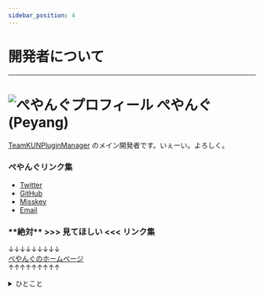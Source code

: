 ```yaml
---
sidebar_position: 4
---
```


# 開発者について

---

<h1><img src={require("/static/img/peyang.png").default} width={"50px"}  alt="ぺやんぐプロフィール"/> ぺやんぐ (Peyang)</h1>

[TeamKUNPluginManager](https://github.com/TeamKUN/TeamKUNPluginManager) のメイン開発者です。いぇーい。よろしく。

### ぺやんぐリンク集

- [Twitter](https://twitter.com/peyang9799)
- [GitHub](https://github.com/PeyaPeyaPeyang)
- [Misskey](https://misskey.io/@pyg)
- [Email](mailto:peyang@peya.tokyo)

### \*\***絶対**\*\* >>> 見てほしい <<< リンク集

↓↓↓↓↓↓↓↓↓  
[ぺやんぐのホームページ](https://www.peya.tokyo)  
↑↑↑↑↑↑↑↑↑

<details>
  <summary>ひとこと</summary>

  &emsp;こちらにはぺやんぐでございます。ぺやんぐは 800 時間ほど KPM に時間を溶していらっしゃいますが、
  そもそもなぜ KPM を作成するかに至ったか、もうほとんどぺやんぐは覚えておりませんでした。
  ぺやんぐは 800 時間も溶かしていらっしゃる身でございます。流石に経緯を知らないとまずいと思ったのでしょう。ぺやんぐはしばらく御考えになりました。 
  やがてぺやんぐはその作成するに至った経緯を思い出すためでしょうか、 KPM のめちゃ昔の仕様書をお読みになりました。
  それ曰く、 PluginInstaller に TeamKun リポジトリからのインストール機能が備わったものだそうです。なるほどと、ぺやんぐは納得したご様子でした。    
  &emsp;こちらは 800 時間ほど KPM に時間を溶かし、メンタルが浮いたり沈んだりしていたぺやんぐでございます。何しろ 800 時間も溶かしてしまったものですから、
  他のことにやりがいを感じないのでございます。何をしようにもすぐ KPM の仕様、ドキュメント、コードの内容が頭に浮かんでしまうのでございます。
  それはそれは他のことに集中できないものですから、その心細さと云ったらございません。プログラマなら感じたことがあるでしょう、寝る前に布団に入ったとき
  あのコードのあの行のバグの直し方、テストケースの最適な組み方、ドキュメントが示すほんとうの意味、すべてが頭の中で反復してしまうのでございます。
  そんなことを、ぺやんぐは 800 時間も KPM に時間を溶かしていらっしゃる身でございます。ぺやんぐの頭の中はすべて KPM のことでございましょう。
  常に頭の中はこれらでいっぱいでございます。  
  &emsp;こうなってしまいましたから、ぺやんぐは KPM の開発を続けることにしたのでしょう。アニメを横目に、ぺやんぐは常に KPM のエディタを開いていらっしゃいます。  
  &emsp;ところがある時の事でございます。ぺやんぐは KPM の開発の報酬について考えていらっしゃるとき、ふとあることを思い出したのでございます。
  ぺやんぐはふと境地に達しました。
  > あれ、私の報酬少なくね？
  
  &emsp;その時の事でございます。ぺやんぐは気づいてしまわれました。ぺやんぐは KPM の保守開発に対する報酬が月に█████円であることは知っておりますが、 今までこのことについて
  一度も考えたことがなかったのでございます。 ぺやんぐは報酬が少ないことは知っておりますが、今までこのことについて一度も考えたことがなかったのでございます。
  ぺやんぐは全てに気づいてしまわれました。ところがぺやんぐは趣味では KPM 以外にやりがいを感じないのでございます。ぺやんぐは深く考えられました。
  ぺやんぐの 800 時間は何だったのかと考えられました。  
  &emsp;そこでぺやんぐは思いを行動にしたのでしょう。ぺやんぐは KPM の開発をまた始めたのでございます。 狂ったように、コードやテスト、
  ドキュメント、スキームをずっと書いておられます。ぺやんぐには KPM の事以外見えていないのでしょう。見ていたはずのアニメが 6 話のエンディングを迎えられました。
  ぺやんぐはコードを書きながら感じられました。なぜぺやんぐはコードを書いているのかと。

---
  
  &emsp;ぺやんぐには物語の内容がわからぬ。ぺやんぐはアニメは人一倍好きであったことも忘れ、コードを書き続けていた。  
  &emsp;ある時、ぺやんぐは報酬が少ないことをまたも考えている時、アニメを11話まで見ていた。ぺやんぐはアニメを見ていたと思っていたが、実際にはほぼみていなかった。
  辻褄が合わない。 アニメの内容がぺやんぐ脳内の内容と合わないのだ。これではならぬ、とぺやんぐは話数を戻そうとしたが、戻すことができない。
  ぺやんぐはどこまでまともに見ているのかすらも忘れ、 KPM を書いていたのである。ぺやんぐは境地に達した。  
  &emsp;ぺやんぐは時間も忘れ、アニメに没頭してしまった。ああ、あ、くっそ安い報酬で KPM を保守し、アニメをみながらコードを書いていたぺやんぐよ。
  真のプログラマ、ぺやんぐよ。 今ここでコードを書かずにアニメに没頭するとは情無い。愛する KPM は、おまえがコードを書かなかったばかりに、
  KPM の改修が半年遅れてしまった。おまえは、 KPM 以外にやりがいを感じないのではなかったのか、と自分を叱ってみるのだが全身萎えてしまい、もはや牛歩の歩みにもかなわぬ。
  コードを書かなければ、精神も共にやられる。もうどうでもいいだろう。もうアニメを見るのだ。真のプログラマに不似合いな不貞腐れた根性が、
  ぺやんぐの心に巣食った。私は、ここまでコードを書いてきたのだ。くっっそ安い報酬でここまで頑張ったのだ。もういいだろう。そろそろやめにしよう。
  ああ、できるなら早く KPM をマスタアップして、 v3 をリリースしたい。だが私は、この大事なときに精神も根性も身体も付きたのだ。私は、きっと笑われる。
  私の KPM も笑われる。私は KPM を欺いた。途中でやめるのは初めからなにもしないのと一緒だと。  
  &emsp;ふと目に KPM のくっそみたいなインストーラのコードが写った。そっと頭をもたげ、息を呑んでコードを読んだ。どうやらこのコードは 1 メソッド
  1200 行を超える超絶技巧クソ―コードらしい。ふうと、長い溜息が出て、そっとブランチを切った。そうだぺやんぐ。いますぐそれを改修するのだ。
  今すぐそのコードを 24 のモジュールと 2 万行のコード、 8 層の階層に分割するのだ。私はできる。私はできる。
  先刻の、あの悪魔の囁きはきっと私に残っている少しの正気だ。悪い夢だ。そんなもの忘れてしまえ。さっさと KPM の開発に戻るのだ。いまはその時だ。
  コードをかけ！  ぺやんぐ。 高い報酬を払え！ ███。  
  
---

  &emsp;KPM の長いコオドを改修すると山脈であった。コオドが真っ赤になった。ぺやんぐの手が止まった。  
  &emsp;イデア の リペア アイデエイイ を実行し、ぺやんぐの イデア を落とした。張り詰めた空気が流れ込んだ。ぺやんぐは 画面いっぱいに乗り出して、叫ぶように  
  「なんで！？このイデア壊れてるよ！！！」  
  &emsp;イデアが再起動したときに踏み込んできたダイアログは、プラグインのアップデエトを告げるものだった。ぺやんぐはそれを無視し、 KPM を開いた。  
  &emsp;あたりはデレクトリの山脈であった。少ない階層もあれば大きい階層もある。特に改修したインストオラは 8 のモジュウルからなる 8 層の階層だった。  
  &emsp;ぺやんぐは、その階層を 1 つずつ砕き、コードを読んでいった。もう二日も前にコオドであるため、ぺやんぐはコオドを読むのに時間を要した。
  ずんと佇むそのコオドに圧倒された。結局この目だけが、読む必要のあるコオドを捉えているのだ。はっきり読もうとすれば読むほど、飛び飛びの関数に圧倒されてしまう。  
  &emsp;ふと顔を上げると、いつの間にか日が暮れていた。空腹を感じて台所へ立つ。冷蔵庫から肉を取り出し、フライパンで炒める。皿の上に山盛りにして食べ始めた。
  モニタのデスコオドを見ると、ぼんやりとした光が見えた。バックライトでもない、電気の光でもないそれは、ぺやんぐの心の光であった。
  なんと、正式に報酬が降りたのである。  
  &emsp;██月の中頃であった。  
  &emsp;報酬が送られた画面を見て、ぺやんぐは、額面を見てふと笑みを浮かべた。なんと今回の報酬は█████円であった。まさかと思い、もう一度確認した。
  ところが今回の報酬は█████円であったはずだが、実際には█████円と書いてあった。指で数えてみても、やはり█████円なのであった。
  急いで言ったところ、やはり間違いであった。桁が違う間違いはぺやんぐも肝が冷えるほどに恐ろしかった。  
  &emsp;あんなことがあったのに、アニメを見るのも止めないまま、開発も続けていたままであったので、やはりぺやんぐはおかしいのであろうが、もう辞められないのであった。
  
---

  &emsp;ある日の暮方のことである。ぺやんぐは一人 KPM を書いていた。  
  &emsp;クソデカ KPM をメンテできる者は、このぺやんぐの他に誰もいない。何故かというと、この改修後、 KPM は 24 のモジュールに分かれた。
  そして、 KPM にはいくつかのモジュールにまたがる致命的なバグがつづいて発覚した。どうにかしようとして、とりとめもない考えを繰り返していても、
  ぺやんぐはギリギリでしか KPM を直せない。そのため KPM のモジュールを理解し、バグを直せるのは、ぺやんぐだけなのである。  
  &emsp;筆者はさっき、「クソデカ KPM をメンテできる者は、このぺやんぐの他に誰もいない」と書いた。しかし、ぺやんぐがこのバグを直せると云う当てはない。
  どうにもならない事を、どうにかするためには、とにかく書き進めるしかない。止めてしまえば、コードに埋もれて死ぬばかりである。  
  &emsp;そうして、バグをつなぎつなぎ直していくうちに、ぺやんぐは、この KPM への理解が、ほとんど、わからなくなるほど無くなっていった。  
  &emsp;KPM の後来は、ぺやんぐも知らない。
  
</details>
